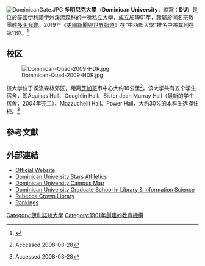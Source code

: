 {{Infobox university 
|name = Dominican University
|image          =
|motto          = Caritas et Veritas（英語：Love and Truth）
|established    = 1901
|type           = [[私立大學|私立大學]] 
|affiliation    = [[多明我會|多明我會]]
|president      = Donna M. Carroll
|city           = [[溪流森林_(伊利諾伊州)|溪流森林]]
|state = [[伊利諾伊州|伊利諾伊州]]
|country = [[美國|美國]]
|coor           = {{Coord|41|54|10|N|87|49|18|W|type:edu|display=inline,title}}
|students     = 3,900<ref name="FastFacts">[https://jicsweb1.dom.edu/ics/Resources/Offices_-_Departments/Office_of_Institutional_Research_and_Assessment/ Office of Institutional Research and Assessment - Fast Facts] {{Wayback|url=https://jicsweb1.dom.edu/ics/Resources/Offices_-_Departments/Office_of_Institutional_Research_and_Assessment/ |date=20190520021222 }}, Dominican University</ref>
|faculty = 142（全職）<ref name="FastFacts"/>
|campus =   郊區，{{convert|30|acre|ha|2|sing=on}}
|former_names = St. Clara College<br/>Rosary College
|endowment      = $1970萬<ref name="NCSE 2010 Endowment Tables">{{Cite web |url=http://www.nacubo.org/Documents/research/2010NCSE_Public_Tables_Endowment_Market_Values_Final.pdf |title=National Association of College and University Business Officers, 2010 NCSE Endowment Tables |access-date=2015-03-15 |archive-date=2012-07-01 |archive-url=https://www.webcitation.org/68q6wuBvl?url=http://www.nacubo.org/Documents/research/2010NCSE_Public_Tables_Endowment_Market_Values_Final.pdf |dead-url=yes }}</ref>
|website= {{URL|http://www.dom.edu/}}
|footnotes = <ref name="GR4">{{cite web|url=http://geonames.usgs.gov/pls/gnispublic|title=Geographic Names Information System|accessdate=2008-01-31|publisher=[[United_States_Geological_Survey|United States Geological Survey]]|archive-date=2012-07-14|archive-url=https://www.webcitation.org/698t1HjXe?url=http://geonames.usgs.gov/pls/gnispublic/f?p=132:1:3161899225272452|dead-url=no}}</ref>
}}
[[Image:DominicanGate.JPG|thumb]]
'''多明尼克大學'''（'''Dominican University'''，縮寫：'''DU'''）是位於[[美國|美國]][[伊利諾伊州|伊利諾伊州]][[溪流森林_(伊利諾伊州)|溪流森林]]的一所[[私立大學|私立大學]]，成立於1901年，隸屬於同名宗教團體[[多明我會|多明我會]]。2019年《[[美國新聞與世界報道|美國新聞與世界報道]]》在“中西部大學”排名中將其列在第11位。<ref>{{cite web|title=Dominican University|url=http://colleges.usnews.rankingsandreviews.com/best-colleges/dominican-university-1750|publisher=U.S. News and World Report|accessdate=2015-03-08|archive-date=2016-10-24|archive-url=https://web.archive.org/web/20161024203535/http://colleges.usnews.rankingsandreviews.com/best-colleges/dominican-university-1750|dead-url=no}}</ref>

==校区==
[[File:Dominican-Quad-2009-HDR.jpg|thumb]]

该大学位于溪流森林郊区，距离[[芝加哥|芝加哥]]市中心大约16公里<ref>{{cite web |url=http://www.ican.dom.edu/abitaboutdu/parentFAQ.htm#q2 |title=Archived copy |accessdate=2008-03-29 |deadurl=yes |archiveurl=https://web.archive.org/web/20081011051002/http://www.ican.dom.edu/abitaboutdu/parentFAQ.htm#q2 |archivedate=2008-10-11 |df= }} Accessed 2008-03-28</ref>。该大学共有五个学生宿舍，即Aquinas Hall、Coughlin Hall、Sister Jean Murray Hall（最新的学生宿舍，2004年完工）、Mazzuchelli Hall、Power Hall，大约30%的本科生选择住校。<ref>{{cite web |url=http://www.ican.dom.edu/livingoncampus/centennial.htm |title=Archived copy |accessdate=2008-03-29 |deadurl=yes |archiveurl=https://web.archive.org/web/20080223202031/http://www.ican.dom.edu/livingoncampus/centennial.htm |archivedate=2008-02-23 |df= }} Accessed 2008-03-28</ref>
== 參考文獻==
{{reflist|30em}}

== 外部連結 ==
{{commons category|Dominican University (Illinois)}}
* [http://www.dom.edu Official Website] {{Wayback|url=http://www.dom.edu/ |date=20210303083815 }}
* [https://web.archive.org/web/20090321184558/http://dustars.cstv.com/ Dominican University Stars Athletics]
* [https://web.archive.org/web/20071005140326/http://www.dom.edu/export/sites/dominican/_resources/pdf/campus-map.pdf Dominican University Campus Map]
* [https://web.archive.org/web/20150316232042/http://gslis.dom.edu/ Dominican University Graduate School in Library & Information Science]
* [https://web.archive.org/web/20130925235554/http://beta.dom.edu/library Rebecca Crown Library]
* [http://grad-schools.usnews.rankingsandreviews.com/best-graduate-schools/top-library-information-science-programs/dominican-university-148496 Rankings] {{Wayback|url=http://grad-schools.usnews.rankingsandreviews.com/best-graduate-schools/top-library-information-science-programs/dominican-university-148496 |date=20160303212850 }}

{{芝加哥大都會區的學院和大學}}

[[Category:伊利諾州大學|Category:伊利諾州大學]]
[[Category:1901年創建的教育機構|Category:1901年創建的教育機構]]